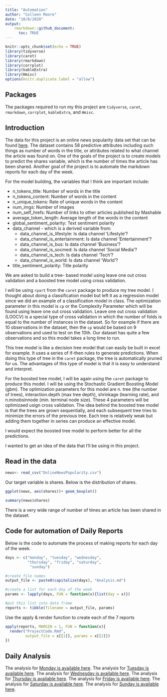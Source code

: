 ```yaml
---
title: "Automation"
author: "Colleen Moore"
date: "10/8/2020"
output: 
    rmarkdown::github_document:
      toc: TRUE
---
```


```r
knitr::opts_chunk$set(echo = TRUE)
library(tidyverse)
library(caret)
library(rmarkdown)
library(corrplot)
library(kableExtra)
library(Hmisc)
options(knitr.duplicate.label = "allow")
```
## Packages
The packages required to run my this project are `tidyverse`, `caret`, `rmarkdown`, `corrplot`, `kableExtra`, and `Hmisc`. 

## Introduction
The data for this project is an online news popularity data set that can be found [here](https://archive.ics.uci.edu/ml/datasets/Online+News+Popularity#). The dataset contains 58 predictive attributes including such things as number of words in the title, or attributes related to what channel the article was found on. One of the goals of the project is to create models to predict the shares variable, which is the number of times the article has been shared. Another goal of the project is to automate the markdown reports for each day of the week.

For the model building, the variables that I think are important include:

* n_tokens_title: Number of words in the title    
* n_tokens_content: Number of words in the content    
* n_unique_tokens: Rate of unique words in the content    
* num_imgs: Number of images     
* num_self_hrefs: Number of links to other articles published by Mashable   
* average_token_length: Average length of the words in the content    
* global_sentiment_polarity: Text sentiment polarity
* data_channel - which is  a derived variable from:
    + data_channel_is_lifestyle: Is data channel 'Lifestyle'? 
    + data_channel_is_entertainment: Is data channel 'Entertainment'? 
    + data_channel_is_bus: Is data channel 'Business'? 
    + data_channel_is_socmed: Is data channel 'Social Media'? 
    + data_channel_is_tech: Is data channel 'Tech'? 
    + data_channel_is_world: Is data channel 'World'? 
* title_sentiment_polarity: Title polarity 

We are asked to build a tree- based model using leave one out cross validation and a boosted tree model using cross validation. 

I will be using `rpart` from the `caret` package to produce my tree model. I thought about doing a classification model but left it as a regression model since we did an example of a classification model in class. The optimization parameter in this model is `cp` or the Complexity Parameter which will be found using leave one out cross validation. Leave one out cross validation (LOOCV) is a special type of cross validation in which the number of folds is equal to the number of instances in the dataset. So for example if there are 10 observations in the dataset, then the `cp` would be based on 9 observations and used to test on the 10th. Our dataset has quite a few observations and so this model takes a long time to run.  

This tree model is like a decision tree model that can easily be built in excel for example. It uses a series of if-then rules to generate predictions. When doing this type of tree in the `caret` package, the tree is automatically pruned for us. The advantages of this type of model is that it is easy to understand and interpret. 

For the boosted tree model, I will be again using the `caret` package to produce this model. I will be using the Stochastic Gradient Boosting Model (gbm). The optimization parameters for this model are n. tree (the number of trees), interaction.depth (max tree depth), shrinkage (learning rate), and n.minobsinnode (min. terminal node size). These 4 parameters will be optimizaed usign cross validation. The idea behind the boosted tree model is that the trees are grown sequentially, and each subsequent tree tries to minimize the errors of the previous tree.  Each tree is relatively weak but adding them together in series can produce an effective model. 

I would expect the boosted tree model to perform better for all the predictions. 

I wanted to get an idea of the data that I'll be using in this project. 


## Read in the data
```r
news<- read_csv("OnlineNewsPopularity.csv")
```

Our target variable is shares. Below is the distribution of shares. 
```r
ggplot(news, aes(shares))+ geom_boxplot()
```

```r
summary(news$shares)
```
There is a very wide range of number of times an article has been shared in the dataset. 

## Code for automation of Daily Reports
Below is the code to automate the process of making reports for each day of the week. 
```r
days <- c("monday", "tuesday", "wednesday",
          "thursday", "friday", "saturday",
           "sunday")

#create file names
output_file <- paste0(capitalize(days), "Analysis.md")

#create a list for each day of the week
params <- lapply(days, FUN = function(x){list(day = x)})

#put this list into data frame
reports <- tibble(filename = output_file, params)
```

Use the apply & render function to create each of the 7 reports
```r
apply(reports, MARGIN = 1, FUN = function(x){
  render("ProjectCode.Rmd", 
         output_file = x[[1]], params = x[[2]])
})
```

## Daily Analysis
The analysis for [Monday is available here](MondayAnalysis.md).
The analysis for [Tuesday is available here](TuesdayAnalysis.md).
The analysis for [Wednesday is available here](WednesdayAnalysis.md).
The analysis for [Thursday is available here](ThursdayAnalysis.md).
The analysis for [Friday is available here](FridayAnalysis.md).
The analysis for [Saturday is available here](SaturdayAnalysis.md).
The analysis for [Sunday is available here](SundayAnalysis.md).










